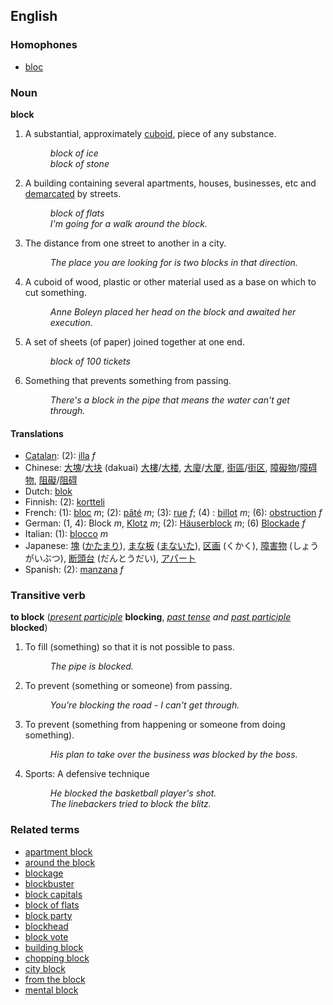 ==English==
===Homophones===
*[[bloc]]

===Noun===
'''block'''

#A substantial, approximately [[cuboid]], piece of any substance.
#:''block of ice''
#:''block of stone''
#A building containing several apartments, houses, businesses, etc and [[demarcate]]d by streets.
#:''block of flats''
#:''I'm going for a walk around the block.''
#The distance from one street to another in a city.
#:''The place you are looking for is two blocks in that direction.''
#A cuboid of wood, plastic or other material used as a base on which to cut something.
#:''Anne Boleyn placed her head on the block and awaited her execution.''
#A set of sheets (of paper) joined together at one end.
#:''block of 100 tickets''
#Something that prevents something from passing.
#:''There's a block in the pipe that means the water can't get through.''

====Translations====
*[[Catalan]]: (2): [[illa]] ''f''
*Chinese: [[大塊]]/[[大块]] (dakuai) [[大樓]]/[[大楼]], [[大廈]]/[[大厦]], [[街區]]/[[街区]], [[障礙物]]/[[障碍物]], [[阻礙]]/[[阻碍]]
*Dutch: [[blok]]
*Finnish: (2): [[kortteli]]
*French: (1): [[bloc#French|bloc]] ''m''; (2): [[pâté]] ''m''; (3): [[rue]] ''f''; (4) : [[billot]] ''m''; (6): [[obstruction]] ''f''
*German: (1, 4): Block ''m'', [[Klotz]] ''m''; (2): [[Häuserblock]] ''m''; (6) [[Blockade]] ''f''
*Italian: (1): [[blocco]] ''m''
*Japanese: [[塊]] ([[かたまり]]), [[まな板]] ([[まないた]]), [[区画]] (くかく), [[障害物]] (しょうがいぶつ), [[断頭台]] (だんとうだい), [[アパート]]
*Spanish: (2): [[manzana]] ''f''

===Transitive verb===
'''to block''' (''[[present participle]]'' '''blocking''', ''[[past tense]] and [[past participle]]'' '''blocked''')
#To fill (something) so that it is not possible to pass.
#:''The pipe is blocked.''
#To prevent (something or someone) from passing.
#:''You're blocking the road - I can't get through.''
#To prevent (something from happening or someone from doing something).
#:''His plan to take over the business was blocked by the boss.''
#Sports: A defensive technique
#:''He blocked the basketball player's shot.''
#:''The linebackers tried to block the blitz.''

===Related terms===
*[[apartment block]]
*[[around the block]]
*[[blockage]]
*[[blockbuster]]
*[[block capitals]]
*[[block of flats]]
*[[block party]]
*[[blockhead]]
*[[block vote]]
*[[building block]]
*[[chopping block]]
*[[city block]]
*[[from the block]]
*[[mental block]]
